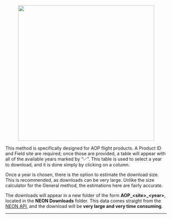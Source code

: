 <br>

<center><img src='https://github.com/cyverse-gis/NEON-Shiny-Browser/blob/master/Img/Help_download_AOP.png?raw=true' height='425'></center>

This method is specifically designed for AOP flight products. A Product ID and Field site are required; once those are provided, a table will appear with all of the available years marked by "✅". This table is used to select a year to download, and it is done simply by clicking on a column.

Once a year is chosen, there is the option to estimate the download size. This is recommended, as downloads can be very large. Unlike the size calculator for the General method, the estimations here are fairly accurate.

The downloads will appear in a new folder of the form **AOP\_\<site\>\_\<year\>**, located in the **NEON Downloads** folder. This data comes straight from the <a href='http://data.neonscience.org/data-api' target='_blank'>NEON API</a>, and the download will be **very large and very time consuming**.

<hr>
